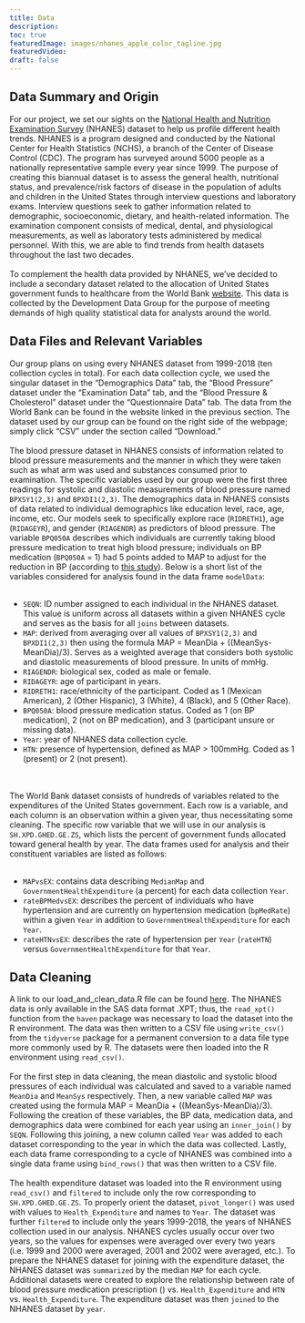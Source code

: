 ```yaml
---
title: Data
description:
toc: true
featuredImage: images/nhanes_apple_color_tagline.jpg
featuredVideo:
draft: false
---
```


## Data Summary and Origin

For our project, we set our sights on the [National Health and Nutrition Examination Survey](https://wwwn.cdc.gov/nchs/nhanes/Default.aspx) (NHANES) dataset to help us profile different health trends. NHANES is a program designed and conducted by the National Center for Health Statistics (NCHS), a branch of the Center of Disease Control (CDC). The program has surveyed around 5000 people as a nationally representative sample every year since 1999. The purpose of creating this biannual dataset is to assess the general health, nutritional status, and prevalence/risk factors of disease in the population of adults and children in the United States through interview questions and laboratory exams. Interview questions seek to gather information related to demographic, socioeconomic, dietary, and health-related information. The examination component consists of medical, dental, and physiological measurements, as well as laboratory tests administered by medical personnel. With this, we are able to find trends from health datasets throughout the last two decades.
<br>
<br>
To complement the health data provided by NHANES, we’ve decided to include a secondary dataset related to the allocation of United States government funds to healthcare from the World Bank [website](https://data.worldbank.org/country/US). This data is collected by the Development Data Group for the purpose of meeting demands of high quality statistical data for analysts around the world.

## Data Files and Relevant Variables

Our group plans on using every NHANES dataset from 1999-2018 (ten collection cycles in total). For each data collection cycle, we used the singular dataset in the “Demographics Data” tab, the "Blood Pressure" dataset under the “Examination Data” tab, and the "Blood Pressure & Cholesterol" dataset under the "Questionnaire Data" tab. The data from the World Bank can be found in the website linked in the previous section. The dataset used by our group can be found on the right side of the webpage; simply click “CSV” under the section called “Download.”
<br>
<br>
The blood pressure dataset in NHANES consists of information related to blood pressure measurements and the manner in which they were taken such as what arm was used and substances consumed prior to examination. The specific variables used by our group were the first three readings for systolic and diastolic measurements of blood pressure named `BPXSY1(2,3)` and `BPXDI1(2,3)`. The demographics data in NHANES consists of data related to individual demographics like education level, race, age, income, etc. Our models seek to specifically explore race (`RIDRETH1`), age (`RIDAGEYR`), and gender (`RIAGENDR`) as predictors of blood pressure. The variable `BPQ050A` describes which individuals are currently taking blood pressure medication to treat high blood pressure; individuals on BP medication (`BPQ050A` = 1) had 5 points added to MAP to adjust for the reduction in BP (according to [this study](https://onlinelibrary.wiley.com/doi/epdf/10.1002/sim.2165)). Below is a short list of the variables considered for analysis found in the data frame `modelData`:
<br>
<br>
<ul>
  <li>`SEQN`: ID number assigned to each individual in the NHANES dataset. This value is uniform across all datasets within a given NHANES cycle and serves as the basis for all `joins` between datasets.</li>
  <li>`MAP`: derived from averaging over all values of `BPXSY1(2,3)` and `BPXDI1(2,3)` then using the formula MAP = MeanDia + ((MeanSys-MeanDia)/3). Serves as a weighted average that considers both systolic and diastolic measurements of blood pressure. In units of mmHg.</li>
  <li>`RIAGENDR`: biological sex, coded as male or female.</li>
  <li>`RIDAGEYR`: age of participant in years.</li>
  <li>`RIDRETH1`: race/ethnicity of the participant. Coded as 1 (Mexican American), 2 (Other Hispanic), 3 (White), 4 (Black), and 5 (Other Race).</li>
  <li>`BPQ050A`: blood pressure medication status. Coded as 1 (on BP medication), 2 (not on BP medication), and 3 (participant unsure or missing data).</li>
  <li>`Year`: year of NHANES data collection cycle.</li>
  <li>`HTN`: presence of hypertension, defined as MAP > 100mmHg. Coded as 1 (present) or 2 (not present).</li>
</ul>
<br>
<br>
The World Bank dataset consists of hundreds of variables related to the expenditures of the United States government. Each row is a variable, and each column is an observation within a given year, thus necessitating some cleaning. The specific row variable that we will use in our analysis is `SH.XPD.GHED.GE.ZS`, which lists the percent of government funds allocated toward general health by year. The data frames used for analysis and their constituent variables are listed as follows:
<br>
<br>
<ul>
<li>`MAPvsEX`: contains data describing `MedianMap` and `GovernmentHealthExpenditure` (a percent) for each data collection `Year`.</li>
<li>`rateBPMedvsEX`: describes the percent of individuals who have hypertension and are currently on hypertension medication (`bpMedRate`) within a given `Year` in addition to `GovernmentHealthExpenditure` for each `Year`.</li>
<li>`rateHTNvsEX`: describes the rate of hypertension per `Year` (`rateHTN`) versus `GovernmentHealthExpenditure` for that `Year`.</li>
</ul>

## Data Cleaning

A link to our load_and_clean_data.R file can be found [here](https://drive.google.com/drive/folders/1t90bRkm-VneEOEssjShSrU2Tfm1uFA9D?usp=share_link). The NHANES data is only available in the SAS data format .XPT; thus, the `read_xpt()` function from the `haven` package was necessary to load the dataset into the R environment. The data was then written to a CSV file using `write_csv()` from the `tidyverse` package for a permanent conversion to a data file type more commonly used by R. The datasets were then loaded into the R environment using `read_csv()`.
<br>
<br>
For the first step in data cleaning, the mean diastolic and systolic blood pressures of each individual was calculated and saved to a variable named `MeanDia` and `MeanSys` respectively. Then, a new variable called `MAP` was created using the formula MAP = MeanDia + ((MeanSys-MeanDia)/3). Following the creation of these variables, the BP data, medication data, and demographics data were combined for each year using an `inner_join()` by `SEQN`. Following this joining, a new column called `Year` was added to each dataset corresponding to the year in which the data was collected. Lastly, each data frame corresponding to a cycle of NHANES was combined into a single data frame using `bind_rows()` that was then written to a CSV file.
<br>
<br>
The health expenditure dataset was loaded into the R environment using `read_csv()` and `filtered` to include only the row corresponding to `SH.XPD.GHED.GE.ZS`. To properly orient the dataset, `pivot_longer()` was used with values to `Health_Expenditure` and names to `Year`. The dataset was further `filtered` to include only the years 1999-2018, the years of NHANES collection used in our analysis. NHANES cycles usually occur over two years, so the values for expenses were averaged over every two years (i.e. 1999 and 2000 were averaged, 2001 and 2002 were averaged, etc.). To prepare the NHANES dataset for joining with the expenditure dataset, the NHANES dataset was `summarized` by the median `MAP` for each cycle. Additional datasets were created to explore the relationship between rate of blood pressure medication prescription () vs. `Health_Expenditure` and `HTN` vs. `Health_Expenditure`. The expenditure dataset was then `joined` to the NHANES dataset by `year`.
